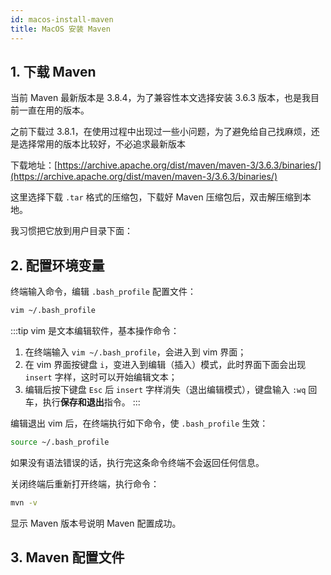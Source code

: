 ```yaml
---
id: macos-install-maven
title: MacOS 安装 Maven
---
```


<ArticleCreation createDate="2022-1-18" />

## 1. 下载 Maven

当前 Maven 最新版本是 3.8.4，为了兼容性本文选择安装 3.6.3 版本，也是我目前一直在用的版本。

之前下载过 3.8.1，在使用过程中出现过一些小问题，为了避免给自己找麻烦，还是选择常用的版本比较好，不必追求最新版本

下载地址：[https://archive.apache.org/dist/maven/maven-3/3.6.3/binaries/](https://archive.apache.org/dist/maven/maven-3/3.6.3/binaries/)

<ImgBox src="https://images.shiguangping.com//imgs/20220118125801.png" width="100%" />

这里选择下载 `.tar` 格式的压缩包，下载好 Maven 压缩包后，双击解压缩到本地。

<ImgBox src="https://images.shiguangping.com//imgs/20220118130035.png" width="100%" />

我习惯把它放到用户目录下面：

<ImgBox src="https://images.shiguangping.com//imgs/20220118130354.png" width="100%" />

## 2. 配置环境变量

终端输入命令，编辑 `.bash_profile` 配置文件：

```bash
vim ~/.bash_profile
```

<ImgBox src="https://images.shiguangping.com//imgs/20220118130928.png" />

:::tip
vim 是文本编辑软件，基本操作命令：
1. 在终端输入 `vim ~/.bash_profile`，会进入到 vim 界面；
2. 在 vim 界面按键盘 `i`，变进入到编辑（插入）模式，此时界面下面会出现 `insert` 字样，这时可以开始编辑文本；
3. 编辑后按下键盘 `Esc` 后 `insert` 字样消失（退出编辑模式），键盘输入 `:wq` 回车，执行**保存和退出**指令。
:::

编辑退出 vim 后，在终端执行如下命令，使 `.bash_profile` 生效：

```bash
source ~/.bash_profile
```

如果没有语法错误的话，执行完这条命令终端不会返回任何信息。

关闭终端后重新打开终端，执行命令：

```bash
mvn -v
```

显示 Maven 版本号说明 Maven 配置成功。

<ImgBox src="https://images.shiguangping.com//imgs/20220118131311.png" />

## 3. Maven 配置文件

<ImgBox src="https://images.shiguangping.com//imgs/20220118131538.png" />